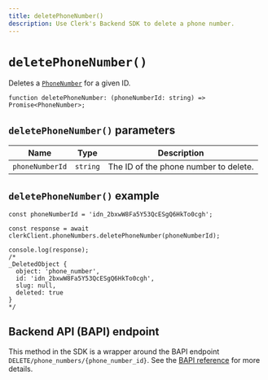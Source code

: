 ```yaml
---
title: deletePhoneNumber()
description: Use Clerk's Backend SDK to delete a phone number.
---
```


# `deletePhoneNumber()`

Deletes a [`PhoneNumber`](/docs/references/javascript/phone-number/phone-number) for a given ID.

```tsx
function deletePhoneNumber: (phoneNumberId: string) => Promise<PhoneNumber>;
```

## `deletePhoneNumber()` parameters

| Name | Type | Description |
| --- | --- | --- |
| `phoneNumberId` | `string` | The ID of the phone number to delete. |

## `deletePhoneNumber()` example

```tsx
const phoneNumberId = 'idn_2bxwW8Fa5Y53QcESgQ6HkTo0cgh';

const response = await clerkClient.phoneNumbers.deletePhoneNumber(phoneNumberId);

console.log(response);
/* 
_DeletedObject {
  object: 'phone_number',
  id: 'idn_2bxwW8Fa5Y53QcESgQ6HkTo0cgh',
  slug: null,
  deleted: true
}
*/
```

## Backend API (BAPI) endpoint

This method in the SDK is a wrapper around the BAPI endpoint `DELETE/phone_numbers/{phone_number_id}`. See the [BAPI reference](https://clerk.com/docs/reference/backend-api/tag/Phone-Numbers#operation/DeletePhoneNumber) for more details.
